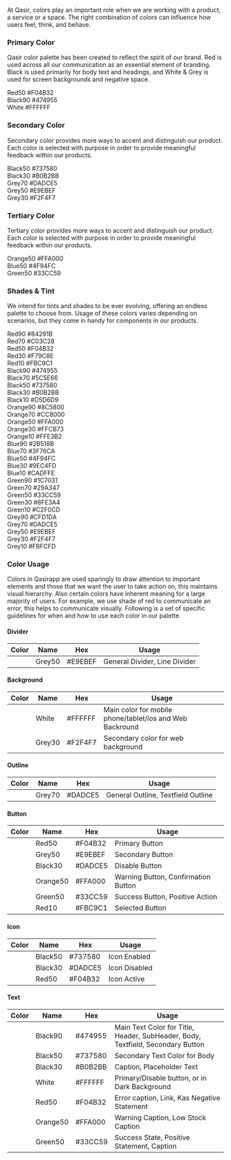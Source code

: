 
<Meta title="System/Colors" />

<Title>Colors</Title>

<Subtitle>At Qasir, colors play an important role when we are working with a product, a service or a space. The right combination of colors can influence how users feel, think, and behave.</Subtitle>

### Primary Color

<Subtitle>Qasir color palette has been created to reflect the spirit of our brand. Red is used across all our communication as an essential element of branding.</Subtitle>
<Subtitle>Black is used primarily for body text and headings, and White & Grey is used for screen backgrounds and negative space.</Subtitle>

<div style={{display: 'flex'}}>
    <div style={{width: 150, height: 150, display: 'flex', justifyContent: 'center', alignItems: 'center', backgroundColor: colors.red50}}>
        <div style={{textAlign: 'center'}}>
            <span style={{display: 'block', color: colors.white, marginBottom: 5}}>Red50</span>
            <span style={{display: 'block', color: colors.white}}>#F04B32</span>
        </div>
    </div>
    <div style={{width: 150, height: 150, display: 'flex', justifyContent: 'center', alignItems: 'center', backgroundColor: colors.black90}}>
        <div style={{textAlign: 'center'}}>
            <span style={{display: 'block', color: colors.white, marginBottom: 5}}>Black90</span>
            <span style={{display: 'block', color: colors.white}}>#474955</span>
        </div>
    </div>
    <div style={{width: 150, height: 150, display: 'flex', justifyContent: 'center', alignItems: 'center', border: `1px solid ${colors.black90}`}}>
        <div style={{textAlign: 'center'}}>
            <span style={{display: 'block', color: colors.black90, marginBottom: 5}}>White</span>
            <span style={{display: 'block', color: colors.black90}}>#FFFFFF</span>
        </div>
    </div>
</div>

### Secondary Color

<Subtitle>Secondary color provides more ways to accent and distinguish our product. Each color is selected with purpose in order to provide meaningful feedback within our products. </Subtitle>

<div style={{display: 'flex'}}>
    <div style={{width: 150, height: 150, display: 'flex', justifyContent: 'center', alignItems: 'center', backgroundColor: colors.black50}}>
        <div style={{textAlign: 'center'}}>
            <span style={{display: 'block', color: colors.white, marginBottom: 5}}>Black50</span>
            <span style={{display: 'block', color: colors.white}}>#737580</span>
        </div>
    </div>
    <div style={{width: 150, height: 150, display: 'flex', justifyContent: 'center', alignItems: 'center', backgroundColor: colors.black30}}>
        <div style={{textAlign: 'center'}}>
            <span style={{display: 'block', color: colors.white, marginBottom: 5}}>Black30</span>
            <span style={{display: 'block', color: colors.white}}>#B0B2BB</span>
        </div>
    </div>
    <div style={{width: 150, height: 150, display: 'flex', justifyContent: 'center', alignItems: 'center', backgroundColor: colors.grey70}}>
        <div style={{textAlign: 'center'}}>
            <span style={{display: 'block', color: colors.black90, marginBottom: 5}}>Grey70</span>
            <span style={{display: 'block', color: colors.black90}}>#DADCE5</span>
        </div>
    </div>
    <div style={{width: 150, height: 150, display: 'flex', justifyContent: 'center', alignItems: 'center', backgroundColor: colors.grey50}}>
        <div style={{textAlign: 'center'}}>
            <span style={{display: 'block', color: colors.black90, marginBottom: 5}}>Grey50</span>
            <span style={{display: 'block', color: colors.black90}}>#E9EBEF</span>
        </div>
    </div>
    <div style={{width: 150, height: 150, display: 'flex', justifyContent: 'center', alignItems: 'center', backgroundColor: colors.grey30}}>
        <div style={{textAlign: 'center'}}>
            <span style={{display: 'block', color: colors.black90, marginBottom: 5}}>Grey30</span>
            <span style={{display: 'block', color: colors.black90}}>#F2F4F7</span>
        </div>
    </div>
</div>

### Tertiary Color

<Subtitle>Tertiary color provides more ways to accent and distinguish our product. Each color is selected with purpose in order to provide meaningful feedback within our products. </Subtitle>

<div style={{display: 'flex'}}>
    <div style={{width: 150, height: 150, display: 'flex', justifyContent: 'center', alignItems: 'center', backgroundColor: colors.orange50}}>
        <div style={{textAlign: 'center'}}>
            <span style={{display: 'block', color: colors.white, marginBottom: 5}}>Orange50</span>
            <span style={{display: 'block', color: colors.white}}>#FFA000</span>
        </div>
    </div>
    <div style={{width: 150, height: 150, display: 'flex', justifyContent: 'center', alignItems: 'center', backgroundColor: colors.blue50}}>
        <div style={{textAlign: 'center'}}>
            <span style={{display: 'block', color: colors.white, marginBottom: 5}}>Blue50</span>
            <span style={{display: 'block', color: colors.white}}>#4F94FC</span>
        </div>
    </div>
    <div style={{width: 150, height: 150, display: 'flex', justifyContent: 'center', alignItems: 'center', backgroundColor: colors.green50}}>
        <div style={{textAlign: 'center'}}>
            <span style={{display: 'block', color: colors.white, marginBottom: 5}}>Green50</span>
            <span style={{display: 'block', color: colors.white}}>#33CC59</span>
        </div>
    </div>
</div>

### Shades & Tint

<Subtitle>We intend for tints and shades to be ever evolving, offering an endless palette to choose from. Usage of these colors varies depending on scenarios, but they come in handy for components in our products.</Subtitle>

<div style={{display: 'flex'}}>
    <div style={{width: 150, height: 150, display: 'flex', justifyContent: 'center', alignItems: 'center', backgroundColor: colors.red90}}>
        <div style={{textAlign: 'center'}}>
            <span style={{display: 'block', color: colors.white, marginBottom: 5}}>Red90</span>
            <span style={{display: 'block', color: colors.white}}>#84291B</span>
        </div>
    </div>
    <div style={{width: 150, height: 150, display: 'flex', justifyContent: 'center', alignItems: 'center', backgroundColor: colors.red70}}>
        <div style={{textAlign: 'center'}}>
            <span style={{display: 'block', color: colors.white, marginBottom: 5}}>Red70</span>
            <span style={{display: 'block', color: colors.white}}>#C03C28</span>
        </div>
    </div>
    <div style={{width: 150, height: 150, display: 'flex', justifyContent: 'center', alignItems: 'center', backgroundColor: colors.red50}}>
        <div style={{textAlign: 'center'}}>
            <span style={{display: 'block', color: colors.white, marginBottom: 5}}>Red50</span>
            <span style={{display: 'block', color: colors.white}}>#F04B32</span>
        </div>
    </div>
    <div style={{width: 150, height: 150, display: 'flex', justifyContent: 'center', alignItems: 'center', backgroundColor: colors.red30}}>
        <div style={{textAlign: 'center'}}>
            <span style={{display: 'block', color: colors.black90, marginBottom: 5}}>Red30</span>
            <span style={{display: 'block', color: colors.black90}}>#F79C8E</span>
        </div>
    </div>
    <div style={{width: 150, height: 150, display: 'flex', justifyContent: 'center', alignItems: 'center', backgroundColor: colors.red10}}>
        <div style={{textAlign: 'center'}}>
            <span style={{display: 'block', color: colors.black90, marginBottom: 5}}>Red10</span>
            <span style={{display: 'block', color: colors.black90}}>#FBC9C1</span>
        </div>
    </div>
</div>

<div style={{display: 'flex', marginTop: 20}}>
    <div style={{width: 150, height: 150, display: 'flex', justifyContent: 'center', alignItems: 'center', backgroundColor: colors.black90}}>
        <div style={{textAlign: 'center'}}>
            <span style={{display: 'block', color: colors.white, marginBottom: 5}}>Black90</span>
            <span style={{display: 'block', color: colors.white}}>#474955</span>
        </div>
    </div>
    <div style={{width: 150, height: 150, display: 'flex', justifyContent: 'center', alignItems: 'center', backgroundColor: colors.black70}}>
        <div style={{textAlign: 'center'}}>
            <span style={{display: 'block', color: colors.white, marginBottom: 5}}>Black70</span>
            <span style={{display: 'block', color: colors.white}}>#5C5E66</span>
        </div>
    </div>
    <div style={{width: 150, height: 150, display: 'flex', justifyContent: 'center', alignItems: 'center', backgroundColor: colors.black50}}>
        <div style={{textAlign: 'center'}}>
            <span style={{display: 'block', color: colors.white, marginBottom: 5}}>Black50</span>
            <span style={{display: 'block', color: colors.white}}>#737580</span>
        </div>
    </div>
    <div style={{width: 150, height: 150, display: 'flex', justifyContent: 'center', alignItems: 'center', backgroundColor: colors.black30}}>
        <div style={{textAlign: 'center'}}>
            <span style={{display: 'block', color: colors.black90, marginBottom: 5}}>Black30</span>
            <span style={{display: 'block', color: colors.black90}}>#B0B2BB</span>
        </div>
    </div>
    <div style={{width: 150, height: 150, display: 'flex', justifyContent: 'center', alignItems: 'center', backgroundColor: colors.black10}}>
        <div style={{textAlign: 'center'}}>
            <span style={{display: 'block', color: colors.black90, marginBottom: 5}}>Black10</span>
            <span style={{display: 'block', color: colors.black90}}>#D5D6D9</span>
        </div>
    </div>
</div>

<div style={{display: 'flex', marginTop: 20}}>
    <div style={{width: 150, height: 150, display: 'flex', justifyContent: 'center', alignItems: 'center', backgroundColor: colors.orange90}}>
        <div style={{textAlign: 'center'}}>
            <span style={{display: 'block', color: colors.white, marginBottom: 5}}>Orange90</span>
            <span style={{display: 'block', color: colors.white}}>#8C5800</span>
        </div>
    </div>
    <div style={{width: 150, height: 150, display: 'flex', justifyContent: 'center', alignItems: 'center', backgroundColor: colors.orange70}}>
        <div style={{textAlign: 'center'}}>
            <span style={{display: 'block', color: colors.white, marginBottom: 5}}>Orange70</span>
            <span style={{display: 'block', color: colors.white}}>#CC8000</span>
        </div>
    </div>
    <div style={{width: 150, height: 150, display: 'flex', justifyContent: 'center', alignItems: 'center', backgroundColor: colors.orange50}}>
        <div style={{textAlign: 'center'}}>
            <span style={{display: 'block', color: colors.white, marginBottom: 5}}>Orange50</span>
            <span style={{display: 'block', color: colors.white}}>#FFA000</span>
        </div>
    </div>
    <div style={{width: 150, height: 150, display: 'flex', justifyContent: 'center', alignItems: 'center', backgroundColor: colors.orange30}}>
        <div style={{textAlign: 'center'}}>
            <span style={{display: 'block', color: colors.black90, marginBottom: 5}}>Orange30</span>
            <span style={{display: 'block', color: colors.black90}}>#FFCB73</span>
        </div>
    </div>
    <div style={{width: 150, height: 150, display: 'flex', justifyContent: 'center', alignItems: 'center', backgroundColor: colors.orange10}}>
        <div style={{textAlign: 'center'}}>
            <span style={{display: 'block', color: colors.black90, marginBottom: 5}}>Orange10</span>
            <span style={{display: 'block', color: colors.black90}}>#FFE3B2</span>
        </div>
    </div>
</div>

<div style={{display: 'flex', marginTop: 20}}>
    <div style={{width: 150, height: 150, display: 'flex', justifyContent: 'center', alignItems: 'center', backgroundColor: colors.blue90}}>
        <div style={{textAlign: 'center'}}>
            <span style={{display: 'block', color: colors.white, marginBottom: 5}}>Blue90</span>
            <span style={{display: 'block', color: colors.white}}>#2B518B</span>
        </div>
    </div>
    <div style={{width: 150, height: 150, display: 'flex', justifyContent: 'center', alignItems: 'center', backgroundColor: colors.blue70}}>
        <div style={{textAlign: 'center'}}>
            <span style={{display: 'block', color: colors.white, marginBottom: 5}}>Blue70</span>
            <span style={{display: 'block', color: colors.white}}>#3F76CA</span>
        </div>
    </div>
    <div style={{width: 150, height: 150, display: 'flex', justifyContent: 'center', alignItems: 'center', backgroundColor: colors.blue50}}>
        <div style={{textAlign: 'center'}}>
            <span style={{display: 'block', color: colors.white, marginBottom: 5}}>Blue50</span>
            <span style={{display: 'block', color: colors.white}}>#4F94FC</span>
        </div>
    </div>
    <div style={{width: 150, height: 150, display: 'flex', justifyContent: 'center', alignItems: 'center', backgroundColor: colors.blue30}}>
        <div style={{textAlign: 'center'}}>
            <span style={{display: 'block', color: colors.black90, marginBottom: 5}}>Blue30</span>
            <span style={{display: 'block', color: colors.black90}}>#9EC4FD</span>
        </div>
    </div>
    <div style={{width: 150, height: 150, display: 'flex', justifyContent: 'center', alignItems: 'center', backgroundColor: colors.blue10}}>
        <div style={{textAlign: 'center'}}>
            <span style={{display: 'block', color: colors.black90, marginBottom: 5}}>Blue10</span>
            <span style={{display: 'block', color: colors.black90}}>#CADFFE</span>
        </div>
    </div>
</div>

<div style={{display: 'flex', marginTop: 20}}>
    <div style={{width: 150, height: 150, display: 'flex', justifyContent: 'center', alignItems: 'center', backgroundColor: colors.green90}}>
        <div style={{textAlign: 'center'}}>
            <span style={{display: 'block', color: colors.white, marginBottom: 5}}>Green90</span>
            <span style={{display: 'block', color: colors.white}}>#1C7031</span>
        </div>
    </div>
    <div style={{width: 150, height: 150, display: 'flex', justifyContent: 'center', alignItems: 'center', backgroundColor: colors.green70}}>
        <div style={{textAlign: 'center'}}>
            <span style={{display: 'block', color: colors.white, marginBottom: 5}}>Green70</span>
            <span style={{display: 'block', color: colors.white}}>#29A347</span>
        </div>
    </div>
    <div style={{width: 150, height: 150, display: 'flex', justifyContent: 'center', alignItems: 'center', backgroundColor: colors.green50}}>
        <div style={{textAlign: 'center'}}>
            <span style={{display: 'block', color: colors.black90, marginBottom: 5}}>Green50</span>
            <span style={{display: 'block', color: colors.black90}}>#33CC59</span>
        </div>
    </div>
    <div style={{width: 150, height: 150, display: 'flex', justifyContent: 'center', alignItems: 'center', backgroundColor: colors.green30}}>
        <div style={{textAlign: 'center'}}>
            <span style={{display: 'block', color: colors.black90, marginBottom: 5}}>Green30</span>
            <span style={{display: 'block', color: colors.black90}}>#8FE3A4</span>
        </div>
    </div>
    <div style={{width: 150, height: 150, display: 'flex', justifyContent: 'center', alignItems: 'center', backgroundColor: colors.green10}}>
        <div style={{textAlign: 'center'}}>
            <span style={{display: 'block', color: colors.black90, marginBottom: 5}}>Green10</span>
            <span style={{display: 'block', color: colors.black90}}>#C2F0CD</span>
        </div>
    </div>
</div>

<div style={{display: 'flex', marginTop: 20}}>
    <div style={{width: 150, height: 150, display: 'flex', justifyContent: 'center', alignItems: 'center', backgroundColor: colors.grey90}}>
        <div style={{textAlign: 'center'}}>
            <span style={{display: 'block', color: colors.black90, marginBottom: 5}}>Grey90</span>
            <span style={{display: 'block', color: colors.black90}}>#CFD1DA</span>
        </div>
    </div>
    <div style={{width: 150, height: 150, display: 'flex', justifyContent: 'center', alignItems: 'center', backgroundColor: colors.grey70}}>
        <div style={{textAlign: 'center'}}>
            <span style={{display: 'block', color: colors.black90, marginBottom: 5}}>Grey70</span>
            <span style={{display: 'block', color: colors.black90}}>#DADCE5</span>
        </div>
    </div>
    <div style={{width: 150, height: 150, display: 'flex', justifyContent: 'center', alignItems: 'center', backgroundColor: colors.grey50}}>
        <div style={{textAlign: 'center'}}>
            <span style={{display: 'block', color: colors.black90, marginBottom: 5}}>Grey50</span>
            <span style={{display: 'block', color: colors.black90}}>#E9EBEF</span>
        </div>
    </div>
    <div style={{width: 150, height: 150, display: 'flex', justifyContent: 'center', alignItems: 'center', backgroundColor: colors.grey30}}>
        <div style={{textAlign: 'center'}}>
            <span style={{display: 'block', color: colors.black90, marginBottom: 5}}>Grey30</span>
            <span style={{display: 'block', color: colors.black90}}>#F2F4F7</span>
        </div>
    </div>
    <div style={{width: 150, height: 150, display: 'flex', justifyContent: 'center', alignItems: 'center', backgroundColor: colors.grey10}}>
        <div style={{textAlign: 'center'}}>
            <span style={{display: 'block', color: colors.black90, marginBottom: 5}}>Grey10</span>
            <span style={{display: 'block', color: colors.black90}}>#FBFCFD</span>
        </div>
    </div>
</div>

### Color Usage

<Subtitle>Colors in Qasirapp are used sparingly to draw attention to important elements and those that we want the user to take action on, this maintains visual hierarchy. Also certain colors have inherent meaning for a large majority of users. For example, we use shade of red to communicate an error, this helps to communicate visually.</Subtitle>
<Subtitle>Following is a set of specific guidelines for when and how to use each color in our palette.</Subtitle>

<h4 style={{marginTop: 20}}>Divider</h4>
<table style={{border: '1px solid #EEF0F2', width: '100%', fontSize: 14, color: 'rgba(51,51,51,0.75)'}}>
    <thead>
        <tr>
            <th style={{textAlign: 'center', width: '1%'}}>Color</th>
            <th>Name</th>
            <th>Hex</th>
            <th>Usage</th>
        </tr>
    </thead>
    <tbody>
        <tr>
            <td>
                <div style={{width: 40, height: 40, backgroundColor: colors.grey50}}></div>
            </td>
            <td>Grey50</td>
            <td>#E9EBEF</td>
            <td>General Divider, Line Divider</td>
        </tr>
    </tbody>
</table>

<h4 style={{marginTop: 30}}>Background</h4>
<table style={{border: '1px solid #EEF0F2', width: '100%', fontSize: 14, color: 'rgba(51,51,51,0.75)'}}>
    <thead>
        <tr>
            <th style={{textAlign: 'center', width: '1%'}}>Color</th>
            <th>Name</th>
            <th>Hex</th>
            <th>Usage</th>
        </tr>
    </thead>
    <tbody>
        <tr>
            <td>
                <div style={{width: 40, height: 40, border: '1px solid #DADCE5'}}></div>
            </td>
            <td>White</td>
            <td>#FFFFFF</td>
            <td>Main color for mobile phone/tablet/ios and Web Backround</td>
        </tr>
        <tr style={{backgroundColor: '#FFFFFF'}}>
            <td>
                <div style={{width: 40, height: 40, backgroundColor: colors.grey30}}></div>
            </td>
            <td>Grey30</td>
            <td>#F2F4F7</td>
            <td>Secondary color for web background</td>
        </tr>
    </tbody>
</table>

<h4 style={{marginTop: 30}}>Outline</h4>
<table style={{border: '1px solid #EEF0F2', width: '100%', fontSize: 14, color: 'rgba(51,51,51,0.75)'}}>
    <thead>
        <tr>
            <th style={{textAlign: 'center', width: '1%'}}>Color</th>
            <th>Name</th>
            <th>Hex</th>
            <th>Usage</th>
        </tr>
    </thead>
    <tbody>
        <tr>
            <td>
                <div style={{width: 40, height: 40, backgroundColor: colors.grey70}}></div>
            </td>
            <td>Grey70</td>
            <td>#DADCE5</td>
            <td>General Outline, Textfield Outline</td>
        </tr>
    </tbody>
</table>

<h4 style={{marginTop: 30}}>Button</h4>
<table style={{border: '1px solid #EEF0F2', width: '100%', fontSize: 14, color: 'rgba(51,51,51,0.75)'}}>
    <thead>
        <tr>
            <th style={{textAlign: 'center', width: '1%'}}>Color</th>
            <th>Name</th>
            <th>Hex</th>
            <th>Usage</th>
        </tr>
    </thead>
    <tbody>
        <tr>
            <td>
                <div style={{width: 40, height: 40, backgroundColor: colors.red50}}></div>
            </td>
            <td>Red50</td>
            <td>#F04B32</td>
            <td>Primary Button</td>
        </tr>
        <tr>
            <td>
                <div style={{width: 40, height: 40, backgroundColor: colors.grey50}}></div>
            </td>
            <td>Grey50</td>
            <td>#E9EBEF</td>
            <td>Secondary Button</td>
        </tr>
        <tr>
            <td>
                <div style={{width: 40, height: 40, backgroundColor: colors.black30}}></div>
            </td>
            <td>Black30</td>
            <td>#DADCE5</td>
            <td>Disable Button</td>
        </tr>
        <tr>
            <td>
                <div style={{width: 40, height: 40, backgroundColor: colors.orange50}}></div>
            </td>
            <td>Orange50</td>
            <td>#FFA000</td>
            <td>Warning Button, Confirmation Button</td>
        </tr>
        <tr>
            <td>
                <div style={{width: 40, height: 40, backgroundColor: colors.green50}}></div>
            </td>
            <td>Green50</td>
            <td>#33CC59</td>
            <td>Success Button, Positive Action</td>
        </tr>
        <tr>
            <td>
                <div style={{width: 40, height: 40, backgroundColor: colors.red10}}></div>
            </td>
            <td>Red10</td>
            <td>#FBC9C1</td>
            <td>Selected Button</td>
        </tr>
    </tbody>
</table>

<h4 style={{marginTop: 30}}>Icon</h4>
<table style={{border: '1px solid #EEF0F2', width: '100%', fontSize: 14, color: 'rgba(51,51,51,0.75)'}}>
    <thead>
        <tr>
            <th style={{textAlign: 'center', width: '1%'}}>Color</th>
            <th>Name</th>
            <th>Hex</th>
            <th>Usage</th>
        </tr>
    </thead>
    <tbody>
        <tr>
            <td>
                <div style={{width: 40, height: 40, backgroundColor: colors.black50}}></div>
            </td>
            <td>Black50</td>
            <td>#737580</td>
            <td>Icon Enabled</td>
        </tr>        
        <tr>
            <td>
                <div style={{width: 40, height: 40, backgroundColor: colors.black30}}></div>
            </td>
            <td>Black30</td>
            <td>#DADCE5</td>
            <td>Icon Disabled</td>
        </tr>        
        <tr>
            <td>
                <div style={{width: 40, height: 40, backgroundColor: colors.red50}}></div>
            </td>
            <td>Red50</td>
            <td>#F04B32</td>
            <td>Icon Active</td>
        </tr>        
    </tbody>
</table>

<h4 style={{marginTop: 30}}>Text</h4>
<table style={{border: '1px solid #EEF0F2', width: '100%', fontSize: 14, color: 'rgba(51,51,51,0.75)'}}>
    <thead>
        <tr>
            <th style={{textAlign: 'center', width: '1%'}}>Color</th>
            <th>Name</th>
            <th>Hex</th>
            <th>Usage</th>
        </tr>
    </thead>
    <tbody>
        <tr>
            <td>
                <div style={{width: 40, height: 40, backgroundColor: colors.black90}}></div>
            </td>
            <td>Black90</td>
            <td>#474955</td>
            <td>Main Text Color for Title, Header, SubHeader, Body, Textfield, Secondary Button</td>
        </tr>        
        <tr>
            <td>
                <div style={{width: 40, height: 40, backgroundColor: colors.black50}}></div>
            </td>
            <td>Black50</td>
            <td>#737580</td>
            <td>Secondary Text Color for Body</td>
        </tr>        
        <tr>
            <td>
                <div style={{width: 40, height: 40, backgroundColor: colors.black30}}></div>
            </td>
            <td>Black30</td>
            <td>#B0B2BB</td>
            <td>Caption, Placeholder Text</td>
        </tr>        
        <tr>
            <td>
                <div style={{width: 40, height: 40, backgroundColor: colors.white, border: '1px solid #DADCE5'}}></div>
            </td>
            <td>White</td>
            <td>#FFFFFF</td>
            <td>Primary/Disable button, or in Dark Background</td>
        </tr>     
        <tr>
            <td>
                <div style={{width: 40, height: 40, backgroundColor: colors.red50}}></div>
            </td>
            <td>Red50</td>
            <td>#F04B32</td>
            <td>Error caption, Link, Kas Negative Statement</td>
        </tr>     
        <tr>
            <td>
                <div style={{width: 40, height: 40, backgroundColor: colors.red50}}></div>
            </td>
            <td>Orange50</td>
            <td>#FFA000</td>
            <td>Warning Caption, Low Stock Caption</td>
        </tr>     
        <tr>
            <td>
                <div style={{width: 40, height: 40, backgroundColor: colors.green50}}></div>
            </td>
            <td>Green50</td>
            <td>#33CC59</td>
            <td>Success State, Positive Statement, Caption</td>
        </tr>   
    </tbody>
</table>
